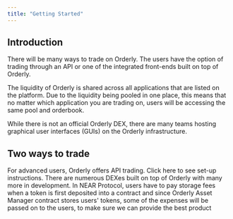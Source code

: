 ```yaml
---
title: "Getting Started"
---
```


## Introduction

There will be many ways to trade on Orderly. The users have the option of trading through an API or one of the integrated front-ends built on top of Orderly.

The liquidity of Orderly is shared across all applications that are listed on the platform. Due to the liquidity being pooled in one place, this means that no matter which application you are trading on, users will be accessing the same pool and orderbook. 

While there is not an official Orderly DEX, there are many teams hosting graphical user interfaces (GUIs) on the Orderly infrastructure.

## Two ways to trade
<CardGroup cols={2}>
  <Card title="Trade through an API" icon="gear-code" href="/build-on-evm/building-on-evm">
    For advanced users, Orderly offers API trading. Click here to see set-up instructions.
  </Card>
  <Card title="Trade on a UI" icon="browsers" href="/trade-on-orderly/trading-guis">
    There are numerous DEXes built on top of Orderly with many more in development.
  </Card>
</CardGroup>

<Note>
In NEAR Protocol, users have to pay storage fees when a token is first deposited into a contract and since Orderly Asset Manager contract stores users' tokens, some of the expenses will be passed on to the users, to make sure we can provide the best product 
</Note>